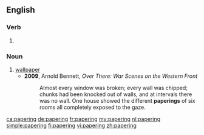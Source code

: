 ==English==

===Verb===
{{head|en|present participle}}

# {{present participle of|paper|lang=en}}

===Noun===
{{en-noun}}

# [[wallpaper]]
#* '''2009''', Arnold Bennett, ''Over There: War Scenes on the Western Front''
#*: Almost every window was broken; every wall was chipped; chunks had been knocked out of walls, and at intervals there was no wall. One house showed the different '''paperings''' of six rooms all completely exposed to the gaze.

[[ca:papering]]
[[de:papering]]
[[fr:papering]]
[[my:papering]]
[[nl:papering]]
[[simple:papering]]
[[fi:papering]]
[[vi:papering]]
[[zh:papering]]